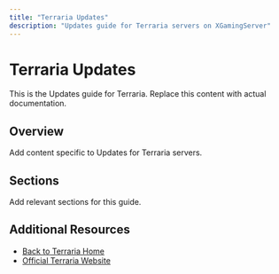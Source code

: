 ```yaml
---
title: "Terraria Updates"
description: "Updates guide for Terraria servers on XGamingServer"
---
```


# Terraria Updates

This is the Updates guide for Terraria. Replace this content with actual documentation.

## Overview

Add content specific to Updates for Terraria servers.

## Sections

Add relevant sections for this guide.

## Additional Resources

- [Back to Terraria Home](./index)
- [Official Terraria Website](https://example.com)
